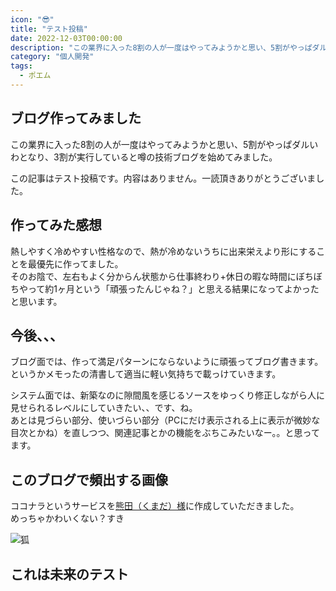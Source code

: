 ```yaml
---
icon: "😎"
title: "テスト投稿"
date: 2022-12-03T00:00:00
description: "この業界に入った8割の人が一度はやってみようかと思い、5割がやっぱダルいわとなり、3割が実行していると噂の技術ブログを始めてみました。  "
category: "個人開発"
tags:
  - ポエム
---
```


## ブログ作ってみました
この業界に入った8割の人が一度はやってみようかと思い、5割がやっぱダルいわとなり、3割が実行していると噂の技術ブログを始めてみました。  

この記事はテスト投稿です。内容はありません。一読頂きありがとうございました。  

## 作ってみた感想
熱しやすく冷めやすい性格なので、熱が冷めないうちに出来栄えより形にすることを最優先に作ってました。  
そのお陰で、左右もよく分からん状態から仕事終わり+休日の暇な時間にぼちぼちやって約1ヶ月という「頑張ったんじゃね？」と思える結果になってよかったと思います。  

## 今後、、、
ブログ面では、作って満足パターンにならないように頑張ってブログ書きます。  
というかメモったの清書して適当に軽い気持ちで載っけていきます。  

システム面では、新築なのに隙間風を感じるソースをゆっくり修正しながら人に見せられるレベルにしていきたい、、です、ね。  
あとは見づらい部分、使いづらい部分（PCにだけ表示される上に表示が微妙な目次とかね）を直しつつ、関連記事とかの機能をぶちこみたいなー。。と思ってます。  

## このブログで頻出する画像
ココナラというサービスを[熊田（くまだ）様](https://coconala.com/users/2964176)に作成していただきました。  
めっちゃかわいくない？すき  

![狐](./kitune500.webp)



## これは未来のテスト
<ExLinkCard url="https://sori883.dev" />
<Twitter url="https://x.com/sorinaji/status/1818880196419686847" />